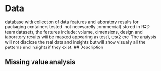 # Data
database with collection of data features and laboratory results for packaging containers tested (not necesarelly commercial) stored in R&D team datasets, the features include: volume, dimensions, design and laboratory results will be masked appearing as test1, test2 etc. The analysis will not disclose the real data and insights but will show visually all the patterns and insights if they exist. 
## Description

## Missing value analysis
